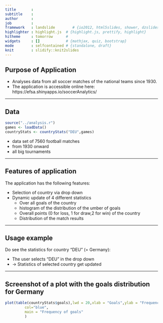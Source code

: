 ```yaml
---
title       : 
subtitle    : 
author      : 
job         : 
framework   : landslide        # {io2012, html5slides, shower, dzslides, ...}
highlighter : highlight.js  # {highlight.js, prettify, highlight}
hitheme     : tomorrow      # 
widgets     : []            # {mathjax, quiz, bootstrap}
mode        : selfcontained # {standalone, draft}
knit        : slidify::knit2slides
---
```


## Purpose of Application

* Analyses data from all soccer matches of the national teams since 1930.
* The application is accessible online here: https://efsa.shinyapps.io/soccerAnalytics/


---



## Data
```r
source("../analysis.r")
games <- loadData()
countryStats <- countryStats("DEU",games)
```

* data set of 7560 football matches 
* from 1930 onward
* all big tournaments

---

## Features of application
The application has the following features:

* Selection of country via drop down
* Dynamic update of 4 different statistics
   + Over all goals of the country
   + histogram of the distribution of the  umber of goals
   + Overall points (0 for loss, 1 for draw,2 for win) of the country
   + Distribution of the match results

---

## Usage example
Do see the statistics for country "DEU" (= Germany):

* The user selects "DEU" in the drop down 
* -> Statistics of selected country get updated


---


## Screenshot of a plot with the goals distribution for Germany
```r
plot(table(countryStats$goals),lwd = 20,xlab = "Goals",ylab = "Frequency",
         col="blue",
         main = "Frequency of goals"
         )
```









